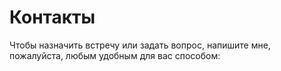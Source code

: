 
# Контакты

Чтобы назначить встречу или задать вопрос, напишите мне, пожалуйста, любым удобным для вас способом:

<Contact href="https://t.me/mariafemina" text="Telegram" icon={telegram} />

<Contact href="https://wa.me/89527361295" text="WhatsApp" icon={whatsapp} />

<Contact href="mailto:mariafedotova33@gmail.com" text="Почта" icon={gmail} />
